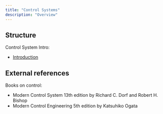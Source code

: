 ```yaml
---
title: "Control Systems"
description: "Overview"
---
```


## Structure

Control System Intro:
- [Introduction](control-001)


## External references

Books on control:
- Modern Control System 13th edition by Richard C. Dorf and Robert H. Bishop
- Modern Control Engineering 5th edition by Katsuhiko Ogata

